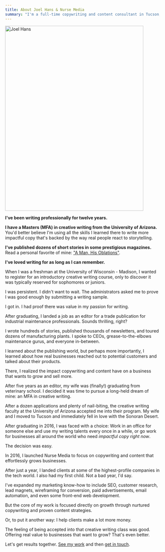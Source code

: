 ```yaml
---
title: About Joel Hans & Nurse Media
summary: "I'm a full-time copywriting and content consultant in Tucson, Arizona who has worked with clients like IBM, Red Hat, and Autodesk."
---
```


<div className="md:float-right mt-6 mx-auto md:ml-6">
  <Image className="rounded-sm" src="/joel-large.jpg" width="450" height="600" alt="Joel Hans" />
</div> 

**I've been writing professionally for twelve years.**

**I have a Masters (MFA) in creative writing from the University of Arizona.** You'd better believe I'm using all the
skills I learned there to write more impactful copy that's backed by the way real people react to storytelling.

**I've published dozens of short stories in some prestigious magazines.** Read a personal favorite of mine: ["A Man, His
Oblations"](http://notokensjournal.com/fiction/a-man-his-oblations/).

**I've loved writing for as long as I can remember.**

When I was a freshman at the University of Wisconsin - Madison, I wanted to register for an introductory creative
writing course, only to discover it was typically reserved for sophomores or juniors.

I was persistent. I didn't want to wait. The administrators asked me to prove I was good enough by submitting a writing
sample.

<Callout>I got in. I had proof there was value in my passion for writing.</Callout>

After graduating, I landed a job as an editor for a trade publication for industrial maintenance professionals. Sounds
thrilling, right?

I wrote hundreds of stories, published thousands of newsletters, and toured dozens of manufacturing plants. I spoke to
CEOs, grease-to-the-elbows maintenance gurus, and everyone in-between.

I learned about the publishing world, but perhaps more importantly, I learned about how real businesses reached out to
potential customers and talked about their products.

<Callout>
  There, I realized the impact copywriting and content have on a business that wants to grow and
  sell more.
</Callout>

After five years as an editor, my wife was (finally!) graduating from veterinary school. I decided it was time to pursue
a long-held dream of mine: an MFA in creative writing.

After a dozen applications and plenty of nail-biting, the creative writing faculty at the University of Arizona accepted
me into their program. My wife and I moved to Tucson and immediately fell in love with the Sonoran Desert.

After graduating in 2016, I was faced with a choice: Work in an office for someone else and use my writing talents every
once in a while, or go work for businesses all around the world who need <em>impactful copy right now</em>.

The decision was easy.

<Callout>
  In 2016, I launched Nurse Media to focus on copywriting and content that effortlessly grows
  businesses.
</Callout>

After just a year, I landed clients at some of the highest-profile companies in the tech world. I also had my first
child. Not a bad year, I'd say.

I've expanded my marketing know-how to include SEO, customer research, lead magnets, wireframing for conversion, paid
advertisements, email automation, and even some front-end web development.

But the core of my work is focused directly on growth through nurtured copywriting and proven content strategies.

Or, to put it another way: <span class="text-orange font-bold">I help clients make a lot more money</span>.

The feeling of being accepted into that creative writing class was good. Offering real value to businesses that want to
grow? That's even better.

Let's get results together. [See my work](/work/) and then [get in touch](/contact/).